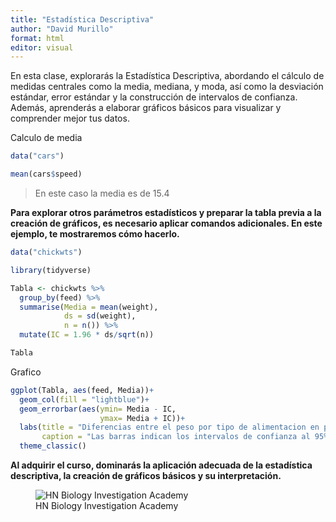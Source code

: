 ---
title: "Estadística Descriptiva"
author: "David Murillo"
format: html
editor: visual
---

En esta clase, explorarás la Estadística Descriptiva, abordando el cálculo de medidas centrales como la media, mediana, y moda, así como la desviación estándar, error estándar y la construcción de intervalos de confianza. Además, aprenderás a elaborar gráficos básicos para visualizar y comprender mejor tus datos.

Calculo de media

```{r}

data("cars")

mean(cars$speed)
```

> En este caso la media es de 15.4

**Para explorar otros parámetros estadísticos y preparar la tabla previa a la creación de gráficos, es necesario aplicar comandos adicionales. En este ejemplo, te mostraremos cómo hacerlo.**

```{r, echo=FALSE, warning=FALSE, message=FALSE}

data("chickwts")

library(tidyverse)

Tabla <- chickwts %>% 
  group_by(feed) %>% 
  summarise(Media = mean(weight),
            ds = sd(weight),
            n = n()) %>% 
  mutate(IC = 1.96 * ds/sqrt(n))

Tabla
```

Grafico

```{r, echo=FALSE}
ggplot(Tabla, aes(feed, Media))+
  geom_col(fill = "lightblue")+
  geom_errorbar(aes(ymin= Media - IC,
                    ymax= Media + IC))+
  labs(title = "Diferencias entre el peso por tipo de alimentacion en pollos de crianza", y= "Peso", x= "Tipo de alimentacion",
       caption = "Las barras indican los intervalos de confianza al 95%")+
  theme_classic()
```


**Al adquirir el curso, dominarás la aplicación adecuada de la estadística descriptiva, la creación de gráficos básicos y su interpretación.**

![HN Biology Investigation Academy](HN%20Cursos%20publicidad/HN%20Biology%20Inv%20large.jpg)
